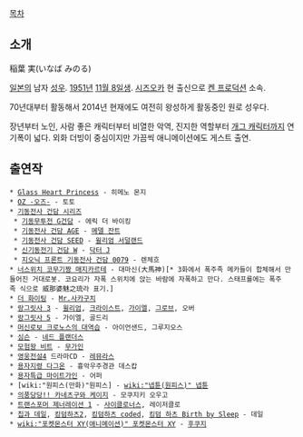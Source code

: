 [[목차]]
== 소개 ==
稲葉 実(いなば みのる)

[[일본]]의 남자 [[성우]]. [[1951년]] [[11월 8일]]생. [[시즈오카]] 현 출신으로 [[켄 프로덕션]] 소속.

70년대부터 활동해서 2014년 현재에도 여전히 왕성하게 활동중인 원로 성우다.

장년부터 노인, 사람 좋은 캐릭터부터 비열한 악역, 진지한 역할부터 [[개그 캐릭터]]까지 연기폭이 넓다. 외화 더빙이 중심이지만 가끔씩 애니메이션에도 게스트 출연.

== 출연작 ==
 * [[Glass Heart Princess]] - 히메노 몬지
 * [[OZ -오즈-]] - 토토
 * [[기동전사 건담 시리즈]]
  * [[기동무투전 G건담]] - 에릭 더 바이킹
  * [[기동전사 건담 AGE]] - [[메델 잔트]]
  * [[기동전사 건담 SEED]] - [[윌리엄 서덜랜드]]
  * [[신기동전기 건담 W]] - [[닥터 J]]
  * [[지오닉 프론트 기동전사 건담 0079]] - 렌체흐
 * [[너스위치 코무기짱 매지카르테]] - 대마신(大馬神)[* 3화에서 폭주족 메카들이 합체해서 만들어진 거대로봇. 코요리가 자폭 스위치에 앉는 바람에 자폭하고 만다. 스태프롤에는 폭주족 식으로 威那婆魅之琉라 표기.]
 * [[더 화이팅]] - [[Mr.사카구치]]
 * [[랑그릿사 3]] - [[윌리엄]], [[크라이스트]], [[가이엘]], [[그로브]], 오버
 * [[랑그릿사 5]] - 가이엘, 골드리
 * [[머신로보 크로노스의 대역습]] - 아이언샌드, 그루지오스
 * [[심슨]] - [[네드 플랜더스]]
 * [[모험왕 비트]] - [[무가인]]
 * [[영웅전설4]] 드라마CD - [[레뮤라스]]
 * [[용자지령 다그온]] - 흉악우주경관 데스캅
 * [[용자특급 마이트가인]] - 어퍼
 * [wiki:"원피스(만화)"원피스] - [[wiki:"넵튠(원피스)" 넵튠]]
 * [[의풍당당!! 카네츠구와 케이지]] - 모쿠지키 오우고
 * [[트랜스포머 제너레이션 1]] - [[사이클로너스]], 레이저클로
 * [[칩과 데일]], [[킹덤하츠2]], [[킹덤하츠 coded]], [[킹덤 하츠 Birth by Sleep]] - 데일
 * [[wiki:"포켓몬스터 XY(애니메이션)" 포켓몬스터 XY]] - [[후쿠지]]

